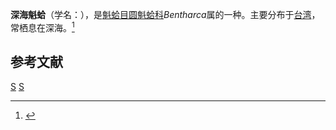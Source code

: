 {{Speciesbox
| taxon = Bentharca anaclima
| binomial_authority = Melvill, 1906
}}
'''深海魁蛤'''（学名：''{{lang|la|Bentharca anaclima}}''），是[[魁蛤目|魁蛤目]][[圆魁蛤科|圆魁蛤科]]''Bentharca''属的一种。主要分布于[[台湾|台湾]]，常栖息在深海。<ref>{{cite web|url=http://shell.sinica.edu.tw/chinese/shellbase_detail.php?science_no=3030|title=国际贝库：深海魁蛤|publisher=台湾贝类资料库|accessdate=2009-08-11|archive-date=2019-08-16|archive-url=https://web.archive.org/web/20190816123033/http://shell.sinica.edu.tw/chinese/shellbase_detail.php?science_no=3030|dead-url=no}}</ref>

== 参考文献 ==
{{reflist}}

{{taxonbar}}
[[Category:_1906年描述的动物|S]]
[[Category:魁蛤科|S]]